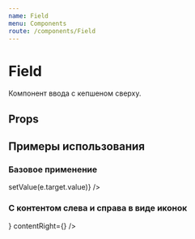 ```yaml
---
name: Field
menu: Components
route: /components/Field
---
```




<ThemeSelect />

# Field
Компонент ввода с кепшеном сверху.

## Props
<Props of={Field} />

## Примеры использования

### Базовое применение
<Playground>
  <ThemeBackground>
    <Field
      value="Title 🌚"
      title="Label"
      onChange={(e) => setValue(e.target.value)}
    />
  </ThemeBackground>
</Playground>

### С контентом слева и справа в виде иконок
<Playground>
  <ThemeBackground>
    <Field
      value="5"
      title="Custom range input"
      contentLeft={<Icon icon="minus" size="s" />}
      contentRight={<Icon icon="plus" size="s" />}
    />
  </ThemeBackground>
</Playground>
